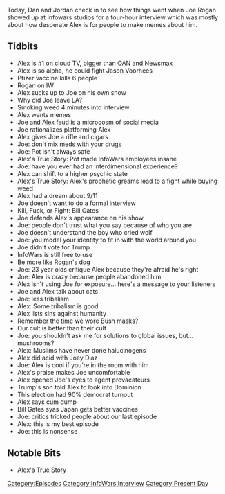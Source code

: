 {{DEFAULTSORT:
    #_EPISODE_0510:Fourth Time Is Not A Charm
}}{{Episode
    | title           = Fourth Time Is Not A Charm
    | caption         = [https://knowledgefight.libsyn.com/510-fourth-time-is-not-a-charm Listen to this episode on Libsyn]
    | episodeNumber   = 510
    | length          = 01:57:27
    | airDate         = December 11, 2020
    | episodeType     = [[:Category:InfoWars Interview|InfoWars Interview]], [[:Category:Present Day|Present Day]]
    | appearance      = [[Joe Rogan]], [[Bill Gates]], [[Joey Diaz]]
    | previousEpisode = [[509: December 3-4, 2020]]
    | nextEpisode     = [[511: The 12/12 Rallies]]
}}

{{Stub}}

Today, Dan and Jordan check in to see how things went when Joe Rogan showed up at Infowars studios for a four-hour interview which was mostly about how desperate Alex is for people to make memes about him.

==Tidbits==

*Alex is #1 on cloud TV, bigger than OAN and Newsmax
*Alex is so alpha, he could fight Jason Voorhees
*Pfizer vaccine kills 6 people
*Rogan on IW
*Alex sucks up to Joe on his own show
*Why did Joe leave LA?
*Smoking weed 4 minutes into interview
*Alex wants memes
*Joe and Alex feud is a microcosm of social media
*Joe rationalizes platforming Alex
*Alex gives Joe a rifle and cigars
*Joe: don't mix meds with your drugs
*Joe: Pot isn't always safe
*Alex's True Story: Pot made InfoWars employees insane
*Joe: have you ever had an interdimensional experience?
*Alex can shift to a higher psychic state
*Alex's True Story: Alex's prophetic greams lead to a fight while buying weed
*Alex had a dream about 9/11
*Joe doesn't want to do a formal interview
*Kill, Fuck, or Fight: Bill Gates
*Joe defends Alex's appearance on his show
*Joe: people don't trust what you say because of who you are
*Joe doesn't understand the boy who cried wolf
*Joe: you model your identity to fit in with the world around you
*Joe didn't vote for Trump
*InfoWars is still free to use
*Be more like Rogan's dog
*Joe: 23 year olds critique Alex because they're afraid he's right
*Joe: Alex is crazy because people abandoned him
*Alex isn't using Joe for exposure... here's a message to your listeners
*Joe and Alex talk about cats
*Joe: less tribalism
*Alex: Some tribalism is good
*Alex lists sins against humanity
*Remember the time we wore Bush masks?
*Our cult is better than their cult
*Joe: you shouldn't ask me for solutions to global issues, but... mushrooms?
*Alex: Muslims have never done halucinogens
*Alex did acid with Joey Diaz
*Joe: Alex is cool if you're in the room with him
*Alex's praise makes Joe uncomfortable
*Alex opened Joe's eyes to agent provacateurs
*Trump's son told Alex to look into Dominion
*This election had 90% democrat turnout
*Alex says cum dump
*Bill Gates syas Japan gets better vaccines
*Joe: critics tricked people about our last episode
*Alex: this is my best episode
*Joe: this is nonsense

==Notable Bits==

*Alex's True Story

[[Category:Episodes]]
[[Category:InfoWars Interview]]
[[Category:Present Day]]
